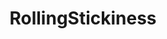 ---
title: RollingStickiness
openapi: ../analytics-api.json post /rpc/Analytics/RollingStickiness
---
